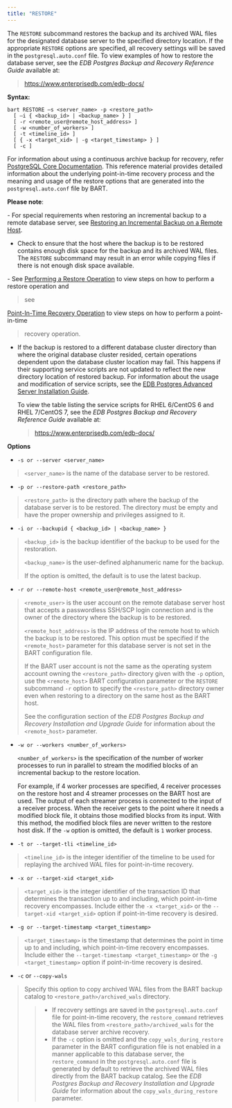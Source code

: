 ```yaml
---
title: "RESTORE"
---
```


The `RESTORE` subcommand restores the backup and its archived WAL files for the designated database server to the specified directory location. If the appropriate `RESTORE` options are specified, all recovery settings will be saved in the `postgresql.auto.conf` file. To view examples of how to restore the database server, see the *EDB Postgres Backup and Recovery Reference Guide* available at:

> <https://www.enterprisedb.com/edb-docs/>

**Syntax:**

``` text
bart RESTORE –s <server_name> -p <restore_path>
  [ –i { <backup_id> | <backup_name> } ]
  [ -r <remote_user@remote_host_address> ]
  [ -w <number_of_workers> ]
  [ -t <timeline_id> ]
  [ { -x <target_xid> | -g <target_timestamp> } ]
  [ -c ]
```

For information about using a continuous archive backup for recovery, refer [PostgreSQL Core Documentation](https://www.postgresql.org/docs/current/static/continuous-archiving.html). This reference material provides detailed information about the underlying point-in-time recovery process and the meaning and usage of the restore options that are generated into the `postgresql.auto.conf` file by BART.

**Please note**:

\- For special requirements when restoring an incremental backup to a remote database server, see [Restoring an Incremental Backup on a Remote Host](restoring_an_incremental_backup_on_a_remote_host).

  - Check to ensure that the host where the backup is to be restored contains enough disk space for the backup and its archived WAL files. The `RESTORE` subcommand may result in an error while copying files if there is not enough disk space available.

\- See [Performing a Restore Operation](performing_a_restore_operation) to view steps on how to perform a restore operation and

> see

[Point-In-Time Recovery Operation](point_in_time_recovery_operation) to view steps on how to perform a point-in-time

> recovery operation.

  - If the backup is restored to a different database cluster directory than where the original database cluster resided, certain operations dependent upon the database cluster location may fail. This happens if their supporting service scripts are not updated to reflect the new directory location of restored backup. For information about the usage and modification of service scripts, see the [EDB Postgres Advanced Server Installation Guide](https://www.enterprisedb.com/edb-docs).
    
    To view the table listing the service scripts for RHEL 6/CentOS 6 and RHEL 7/CentOS 7, see the *EDB Postgres Backup and Recovery Reference Guide* available at:
    
    > <https://www.enterprisedb.com/edb-docs/>

**Options**

  - `-s or --server <server_name>`

> `<server_name>` is the name of the database server to be restored.

  - `-p or --restore-path <restore_path>`

> `<restore_path>` is the directory path where the backup of the database server is to be restored. The directory must be empty and have the proper ownership and privileges assigned to it.

  - `-i or --backupid { <backup_id> | <backup_name> }`

> `<backup_id>` is the backup identifier of the backup to be used for the restoration.
> 
> `<backup_name>` is the user-defined alphanumeric name for the backup.
> 
> If the option is omitted, the default is to use the latest backup.

  - `-r or --remote-host <remote_user@remote_host_address>`

> `<remote_user>` is the user account on the remote database server host that accepts a passwordless SSH/SCP login connection and is the owner of the directory where the backup is to be restored.
> 
> `<remote_host_address>` is the IP address of the remote host to which the backup is to be restored. This option must be specified if the `<remote_host>` parameter for this database server is not set in the BART configuration file.
> 
> If the BART user account is not the same as the operating system account owning the `<restore_path>` directory given with the `-p` option, use the `<remote_host>` BART configuration parameter or the `RESTORE` subcommand `-r` option to specify the `<restore_path>` directory owner even when restoring to a directory on the same host as the BART host.
> 
> See the configuration section of the *EDB Postgres Backup and Recovery Installation and Upgrade Guide* for information about the `<remote_host>` parameter.

  - `-w or --workers <number_of_workers>`
    
    `<number_of_workers>` is the specification of the number of worker processes to run in parallel to stream the modified blocks of an incremental backup to the restore location.
    
    For example, if 4 worker processes are specified, 4 receiver processes on the restore host and 4 streamer processes on the BART host are used. The output of each streamer process is connected to the input of a receiver process. When the receiver gets to the point where it needs a modified block file, it obtains those modified blocks from its input. With this method, the modified block files are never written to the restore host disk. If the `-w` option is omitted, the default is `1` worker process.

  - `-t or --target-tli <timeline_id>`

> `<timeline_id>` is the integer identifier of the timeline to be used for replaying the archived WAL files for point-in-time recovery.

  - `-x or --target-xid <target_xid>`

> `<target_xid>` is the integer identifier of the transaction ID that determines the transaction up to and including, which point-in-time recovery encompasses. Include either the `-x <target_xid>` or the `--target-xid <target_xid>` option if point-in-time recovery is desired.

  - `-g or --target-timestamp <target_timestamp>`

> `<target_timestamp>` is the timestamp that determines the point in time up to and including, which point-in-time recovery encompasses. Include either the `--target-timestamp <target_timestamp>` or the `-g <target_timestamp>` option if point-in-time recovery is desired.

  - `-c` or `--copy-wals`

> Specify this option to copy archived WAL files from the BART backup catalog to `<restore_path>/archived_wals` directory.
> 
> >   - If recovery settings are saved in the `postgresql.auto.conf` file for point-in-time recovery, the `restore_command` retrieves the WAL files from `<restore_path>/archived_wals` for the database server archive recovery.
> >   - If the `-c` option is omitted and the `copy_wals_during_restore` parameter in the BART configuration file is not enabled in a manner applicable to this database server, the `restore_command` in the `postgresql.auto.conf` file is generated by default to retrieve the archived WAL files directly from the BART backup catalog. See the *EDB Postgres Backup and Recovery Installation and Upgrade Guide* for information about the `copy_wals_during_restore` parameter.
